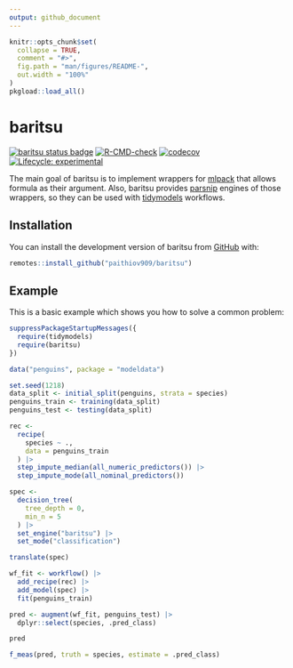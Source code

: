 ```yaml
---
output: github_document
---
```


<!-- README.md is generated from README.Rmd. Please edit that file -->

```r
knitr::opts_chunk$set(
  collapse = TRUE,
  comment = "#>",
  fig.path = "man/figures/README-",
  out.width = "100%"
)
pkgload::load_all()
```

# baritsu

<!-- badges: start -->
[![baritsu status badge](https://paithiov909.r-universe.dev/badges/baritsu)](https://paithiov909.r-universe.dev/baritsu)
[![R-CMD-check](https://github.com/paithiov909/baritsu/actions/workflows/R-CMD-check.yaml/badge.svg)](https://github.com/paithiov909/baritsu/actions/workflows/R-CMD-check.yaml)
[![codecov](https://codecov.io/gh/paithiov909/baritsu/branch/main/graph/badge.svg?token=LWH2AFDEMY)](https://app.codecov.io/gh/paithiov909/baritsu)
[![Lifecycle: experimental](https://img.shields.io/badge/lifecycle-experimental-orange.svg)](https://lifecycle.r-lib.org/articles/stages.html#experimental)
<!-- badges: end -->

The main goal of baritsu is to implement wrappers for [mlpack](https://www.mlpack.org/doc/stable/r_documentation.html) that allows formula as their argument.
Also, baritsu provides [parsnip](https://parsnip.tidymodels.org/) engines of those wrappers, so they can be used with [tidymodels](https://www.tidymodels.org/) workflows.

## Installation

You can install the development version of baritsu from [GitHub](https://github.com/) with:

``` r
remotes::install_github("paithiov909/baritsu")
```

## Example

This is a basic example which shows you how to solve a common problem:

```r
suppressPackageStartupMessages({
  require(tidymodels)
  require(baritsu)
})

data("penguins", package = "modeldata")

set.seed(1218)
data_split <- initial_split(penguins, strata = species)
penguins_train <- training(data_split)
penguins_test <- testing(data_split)

rec <-
  recipe(
    species ~ .,
    data = penguins_train
  ) |>
  step_impute_median(all_numeric_predictors()) |>
  step_impute_mode(all_nominal_predictors())

spec <-
  decision_tree(
    tree_depth = 0,
    min_n = 5
  ) |>
  set_engine("baritsu") |>
  set_mode("classification")

translate(spec)

wf_fit <- workflow() |>
  add_recipe(rec) |>
  add_model(spec) |>
  fit(penguins_train)

pred <- augment(wf_fit, penguins_test) |>
  dplyr::select(species, .pred_class)

pred

f_meas(pred, truth = species, estimate = .pred_class)
```
